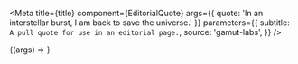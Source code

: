 
<Meta
  title={title}
  component={EditorialQuote}
  args={{ quote: 'In an interstellar burst, I am back to save the universe.' }}
  parameters={{
    subtitle: `A pull quote for use in an editorial page.`,
    source: 'gamut-labs',
  }}
/>

<Canvas withSource="open" className="dark">
  <Story name="EditorialQuote">{(args) => <EditorialQuote {...args} />}</Story>
</Canvas>

<Props story="EditorialQuote" />
